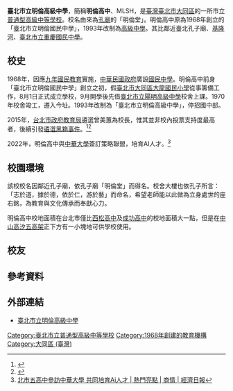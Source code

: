{{Refimprove|time=2020-12-11T07:05:29+00:00}}
{{Infobox_School
| name = 臺北市立明倫高級中學
| other_name = 英語：Taipei Municipal Ming Lun High School
| logo = File:臺北市立明倫高級中學校徽.png
| motto = 
| established = 1968年（民國57年）
| type = 市立[[普通型高級中等學校|普通型高級中等學校]]
| affiliation = 
| district = [[臺北市|臺北市]][[大同區_(臺灣)|大同區]]
| grades = 
| principal = 洪金英
| magazine = 《明倫青年》
| enrollment = 
| area = 24,863[[平方公尺|平方公尺]]
| address = {{flagicon|TWN}}[[臺北市|臺北市]][[大同區_(臺灣)|大同區]]承德路三段336號
| tel = +886-2-2596-1567
| website = {{url|http://newweb.mlsh.tp.edu.tw/}}
}}

'''臺北市立明倫高級中學'''，簡稱'''明倫高中'''、MLSH，是[[臺灣|臺灣]][[臺北市|臺北市]][[大同區_(臺灣)|大同區]]的一所市立[[普通型高級中等學校|普通型高級中等學校]]。校名由來為[[孔廟|孔廟]]的「明倫堂」。明倫高中原為1968年創立的「臺北市立明倫國民中學」，1993年改制為[[高級中學|高級中學]]。其比鄰近臺北孔子廟、[[基隆河|基隆河]]、[[臺北市立重慶國民中學|臺北市立重慶國民中學]]。

== 校史 ==
1968年，因應[[九年國民教育|九年國民教育]]實施，[[中華民國政府|中華民國政府]]廣設[[台灣國中教育|國民中學]]。明倫高中前身「臺北市立明倫國民中學」創立之初，假[[臺北市大同區大龍國民小學|臺北市大同區大龍國民小學]]從事籌備工作，8月1日正式成立學校，9月開學後先借[[臺北市立陽明高級中學|臺北市立陽明高級中學]]校舍上課。1970年校舍竣工，遷入今址。1993年改制為「臺北市立明倫高級中學」，停招國中部。

2015年，[[台北市政府教育局|台北市政府教育局]]遴選曾美蕙為校長，惟其並非校內投票支持度最高者，後續引發[[2015校長遴選黑箱事件|遴選黑箱事件]]。<ref>{{Cite news |url=https://news.pts.org.tw/article/296043 |title=北市高中職校長 教育局遴選引爭議 |publisher=公視新聞 |date=2015-10-28 |author2=邱福財 |accessdate=2021-10-12 |location=台北 |language=zh-hant |author1=林曉慧}}</ref><ref>{{Cite news |url=https://www.chinatimes.com/newspapers/20150430000688-260107?chdtv |title=新校長遴選 成淵、明倫高中反彈 |publisher=中國時報 |date=2015-04-30 |author2=黃意涵 |accessdate=2021-10-12 |language=zh-hant |author1=張潼}}</ref>

2022年，明倫高中與[[中華大學|中華大學]]簽訂策略聯盟，培育AI人才。<ref>[https://money.udn.com/money/story/5635/6198929 北市五高中參訪中華大學 共同培育Ai人才 | 熱門亮點 | 商情 | 經濟日報]</ref>

== 校園環境 ==
該校校名因鄰近孔子廟，依孔子廟「明倫堂」而得名。校舍大樓也依孔子所言：「志於道，據於德，依於仁，游於藝」而命名，希望老師能以此做為立身處世的座右銘，為教育與文化傳承而奉獻心力。

明倫高中校地面積在台北市僅比[[西松高中|西松高中]]及[[臺北市立成功高級中學|成功高中]]的校地面積大一點，但是在[[中山高|中山高]][[汐五高架|汐五高架]]正下方有一小塊地可供學校使用。

== 校友 ==
{{Maincat|臺北市立明倫高級中學校友}}

== 參考資料 ==
{{Reflist|30em}}

== 外部連結 ==
* [http://www.mlsh.tp.edu.tw/ 臺北市立明倫高級中學] {{Wayback|url=http://www.mlsh.tp.edu.tw/ |date=20071001164242 }}
{{臺北市高級中等學校}}
{{臺灣高中美術資優班}}

[[Category:臺北市立普通型高級中等學校|Category:臺北市立普通型高級中等學校]]
[[Category:1968年創建的教育機構|Category:1968年創建的教育機構]]
[[Category:大同區_(臺灣)|Category:大同區 (臺灣)]]
